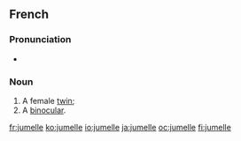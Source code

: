 ==French==

===Pronunciation===
*{{audio|Fr-jumelle.ogg|audio}}

===Noun===
{{fr-noun|f}}

# A female [[twin]]; {{feminine of|[[jumeau]]|nocap=1}}
# A [[binocular]].

[[fr:jumelle]]
[[ko:jumelle]]
[[io:jumelle]]
[[ja:jumelle]]
[[oc:jumelle]]
[[fi:jumelle]]